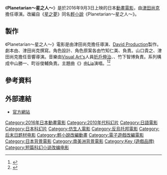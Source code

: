 {{Infobox Film
| 片名 =  planetarian～星之人～
| 電影原名 = planetarian～星の人～
| 圖像 = 
| image_size = 
| 圖像說明 = 
| 導演 = [[津田尚克|津田尚克]]
| 監製 = 
| 製片 = 青井宏之<br />立崎孝史<br />忰田純一<br />宮嶋耕平
| 編劇 = [[安川正吾|安川正吾]]<br />津田尚克
| 劇本 = 涼元悠一
| 故事 = 
| 原著 = [[Key|Key]]《星之夢》
| 旁白 = 
| 統籌 = [[中山勝一|中山勝一]]
| 主演 = [[铃木惠子|铃木惠子]]<br />[[小野大辅|小野大辅]]<br />[[大木民夫|大木民夫]]
| 分級 = 
| 副標題 = 
| 主題曲 = [[Lia|Lia]] 《星の舟》
| 片頭曲 = 
| 片尾曲 = Lia 《星の舟》
| 配樂 = [[折戶伸治|折戶伸治]]、{{lang|ja|どんまる}}、竹下智博
| 攝影 = 渡邊有正
| 剪輯 = 廣瀬清志
| 製片商 = [[David_Production|David Production]]
| 發行商 = {{flagicon|JPN}} [[ASMIK_ACE|ASMIK ACE]]<br />{{flagicon|USA}}[[Funimation|Funimation]]
| 上映日期 = 2016年9月3日
| 發行日期 = 2017年2月24日
| 片長 = 117分
| 產地 = {{flagicon|JPN}} 日本
| 語言 = 日語
| 官方網站 = http://planetarian-project.com/
| 預算 = 
| 票房 = 
| 前集 = 
| 續集 = 
| 中國大陸片名 = 
| 港澳片名 = 
| 臺灣片名 = 
| 新馬片名 = 
| sarft_id = 
| amg_id = 
| imdb_id = 
}}
《'''Planetarian～星之人～'''》是於2016年9月3日上映的日本[[動畫電影|動畫電影]]，由[[津田尚克|津田尚克]]擔任導演。改編自《[[星之夢|星之夢]]》同名[[輕小說|輕小說]]《Planetarian～星之人～》。

==製作==
《Planetarian～星之人～》電影是由津田尚克擔任導演、[[David_Production|David Production]]製作。劇本由{{lang|ja|ヤスカワショウゴ}}、津田尚克撰寫。角色設計、角色原案各由竹知仁美、{{lang|ja|駒都えーじ}}負責。山口貴之、津田尚克擔任音響導演。音樂由[[Visual_Art's|Visual Art's]]人員[[折戶伸治|折戶伸治]]、{{lang|ja|どんまる}}、竹下智博負責。系列構成中山勝一、町谷俊輔負責。主題曲《{{lang|ja|星の舟}}》由[[Lia|Lia]]演唱。<ref>{{cite web|url=http://www.animenewsnetwork.com/news/2016-04-15/planetarian-anime-project-revealed-as-both-5-episode-net-anime-and-film/.101099|title=planetarian Anime Project Revealed as Both 5-Episode Net Anime & Film|publisher=Anime News Network|date=2016-04-15|accessdate=2016-05-09|language=en|archive-date=2016-05-15|archive-url=https://web.archive.org/web/20160515175427/http://www.animenewsnetwork.com/news/2016-04-15/planetarian-anime-project-revealed-as-both-5-episode-net-anime-and-film/.101099|dead-url=no}}</ref><ref>{{cite web|url=http://news.nicovideo.jp/watch/nw2141807|script-title=ja:アニメ『planetarian』は配信5話＋劇場版！　配信は2016年7月7日より、劇場版は9月3日より公開予定！|work=AnimateTV|publisher=ニコニコニュース|date=2016-04-15|accessdate=2016-05-09|language=ja|archive-date=2016-06-04|archive-url=https://web.archive.org/web/20160604032320/http://news.nicovideo.jp/watch/nw2141807|dead-url=no}}</ref>

==參考資料==
{{reflist}}

==外部連結==
* [http://planetarian-project.com/ 官方網站]{{Wayback|url=http://planetarian-project.com/ |date=20160826063335 }}{{ja icon}}

{{Key}}
{{David Production}}

[[Category:2016年日本動畫電影|Category:2016年日本動畫電影]]
[[Category:2010年代科幻片|Category:2010年代科幻片]]
[[Category:日語電影|Category:日語電影]]
[[Category:日本科幻片|Category:日本科幻片]]
[[Category:仿生人電影|Category:仿生人電影]]
[[Category:反烏托邦電影|Category:反烏托邦電影]]
[[Category:后末日题材电影|Category:后末日题材电影]]
[[Category:輕小說改編動畫|Category:輕小說改編動畫]]
[[Category:電子遊戲改編電影|Category:電子遊戲改編電影]]
[[Category:日本背景電影|Category:日本背景電影]]
[[Category:南美洲背景電影|Category:南美洲背景電影]]
[[Category:Key_(遊戲品牌)|Category:Key (遊戲品牌)]]
[[Category:短篇科幻小说改编电影|Category:短篇科幻小说改编电影]]